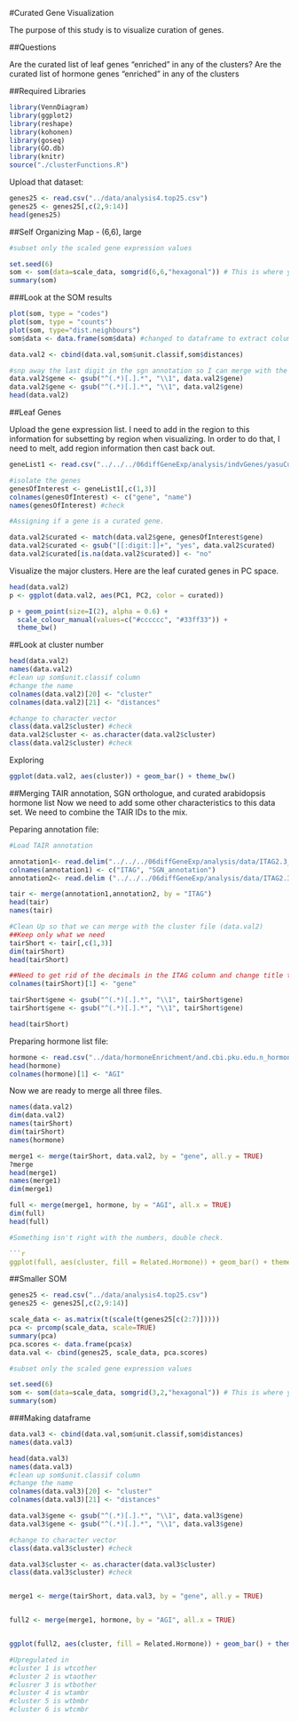 #Curated Gene Visualization

The purpose of this study is to visualize curation of genes.  

##Questions

Are the curated list of leaf genes "enriched" in any of the clusters?
Are the curated list of hormone genes "enriched" in any of the clusters

##Required Libraries

```r
library(VennDiagram)
library(ggplot2)
library(reshape)
library(kohonen)
library(goseq)
library(GO.db)
library(knitr)
source("./clusterFunctions.R")
```

Upload that dataset:

```r
genes25 <- read.csv("../data/analysis4.top25.csv")
genes25 <- genes25[,c(2,9:14)]
head(genes25)
```

##Self Organizing Map - (6,6), large

```r
#subset only the scaled gene expression values

set.seed(6)
som <- som(data=scale_data, somgrid(6,6,"hexagonal")) # This is where you change the size of the map
summary(som)
```

###Look at the SOM results
```r
plot(som, type = "codes")
plot(som, type = "counts")
plot(som, type="dist.neighbours")
som$data <- data.frame(som$data) #changed to dataframe to extract column names easier. 

data.val2 <- cbind(data.val,som$unit.classif,som$distances) 

#snp away the last digit in the sgn annotation so I can merge with the other files 
data.val2$gene <- gsub("^(.*)[.].*", "\\1", data.val2$gene)
data.val2$gene <- gsub("^(.*)[.].*", "\\1", data.val2$gene)
head(data.val2)
```

##Leaf Genes

Upload the gene expression list. I need to add in the region to this information for subsetting by region when visualizing. In order to do that, I need to melt, add region information then cast back out. 

```r
geneList1 <- read.csv("../../../06diffGeneExp/analysis/indvGenes/yasuCuratedGenes/pnas.1402835111.sd06.csv")

#isolate the genes
genesOfInterest <- geneList1[,c(1,3)]
colnames(genesOfInterest) <- c("gene", "name")
names(genesOfInterest) #check
```

```r
#Assigning if a gene is a curated gene.

data.val2$curated <- match(data.val2$gene, genesOfInterest$gene)
data.val2$curated <- gsub("[[:digit:]]+", "yes", data.val2$curated)
data.val2$curated[is.na(data.val2$curated)] <- "no"
```


Visualize the major clusters.  Here are the leaf curated genes in PC space. 

```r
head(data.val2)
p <- ggplot(data.val2, aes(PC1, PC2, color = curated)) 

p + geom_point(size=I(2), alpha = 0.6) +
  scale_colour_manual(values=c("#cccccc", "#33ff33")) + 
  theme_bw()
```

##Look at cluster number

```r
head(data.val2) 
names(data.val2)
#clean up som$unit.classif column 
#change the name
colnames(data.val2)[20] <- "cluster"
colnames(data.val2)[21] <- "distances"

#change to character vector
class(data.val2$cluster) #check
data.val2$cluster <- as.character(data.val2$cluster)
class(data.val2$cluster) #check
```

Exploring
```r
ggplot(data.val2, aes(cluster)) + geom_bar() + theme_bw()
```

##Merging TAIR annotation, SGN orthologue, and curated arabidopsis hormone list
Now we need to add some other characteristics to this data set.  We need to combine the TAIR IDs to the mix.

Peparing annotation file:
```r
#Load TAIR annotation

annotation1<- read.delim("../../../06diffGeneExp/analysis/data/ITAG2.3_all_Arabidopsis_ITAG_annotations.tsv", header=FALSE)  #Changed to the SGN human readable annotation
colnames(annotation1) <- c("ITAG", "SGN_annotation")
annotation2<- read.delim ("../../../06diffGeneExp/analysis/data/ITAG2.3_all_Arabidopsis_annotated.tsv")

tair <- merge(annotation1,annotation2, by = "ITAG")
head(tair)
names(tair)

#Clean Up so that we can merge with the cluster file (data.val2)
##Keep only what we need
tairShort <- tair[,c(1,3)] 
dim(tairShort)
head(tairShort)

##Need to get rid of the decimals in the ITAG column and change title to "gene"
colnames(tairShort)[1] <- "gene"

tairShort$gene <- gsub("^(.*)[.].*", "\\1", tairShort$gene)
tairShort$gene <- gsub("^(.*)[.].*", "\\1", tairShort$gene)

head(tairShort)
```

Preparing hormone list file:
```r
hormone <- read.csv("../data/hormoneEnrichment/and.cbi.pku.edu.n_hormoneDatabase.csv")
head(hormone)
colnames(hormone)[1] <- "AGI"
```

Now we are ready to merge all three files. 
```r
names(data.val2)
dim(data.val2)
names(tairShort)
dim(tairShort)
names(hormone)

merge1 <- merge(tairShort, data.val2, by = "gene", all.y = TRUE)
?merge
head(merge1)
names(merge1)
dim(merge1)

full <- merge(merge1, hormone, by = "AGI", all.x = TRUE)
dim(full)
head(full)

#Something isn't right with the numbers, double check.

```r
ggplot(full, aes(cluster, fill = Related.Hormone)) + geom_bar() + theme_bw()
```

##Smaller SOM

```r
genes25 <- read.csv("../data/analysis4.top25.csv")
genes25 <- genes25[,c(2,9:14)]
```

```r
scale_data <- as.matrix(t(scale(t(genes25[c(2:7)])))) 
pca <- prcomp(scale_data, scale=TRUE) 
summary(pca) 
pca.scores <- data.frame(pca$x)
data.val <- cbind(genes25, scale_data, pca.scores) 
```


```r
#subset only the scaled gene expression values

set.seed(6)
som <- som(data=scale_data, somgrid(3,2,"hexagonal")) # This is where you change the size of the map
summary(som)
```

###Making dataframe
```r
data.val3 <- cbind(data.val,som$unit.classif,som$distances) 
names(data.val3)

head(data.val3) 
names(data.val3)
#clean up som$unit.classif column 
#change the name
colnames(data.val3)[20] <- "cluster"
colnames(data.val3)[21] <- "distances"

data.val3$gene <- gsub("^(.*)[.].*", "\\1", data.val3$gene)
data.val3$gene <- gsub("^(.*)[.].*", "\\1", data.val3$gene)

#change to character vector
class(data.val3$cluster) #check

data.val3$cluster <- as.character(data.val3$cluster)
class(data.val3$cluster) #check


merge1 <- merge(tairShort, data.val3, by = "gene", all.y = TRUE)


full2 <- merge(merge1, hormone, by = "AGI", all.x = TRUE)


ggplot(full2, aes(cluster, fill = Related.Hormone)) + geom_bar() + theme_bw()

#Upregulated in
#cluster 1 is wtcother
#cluster 2 is wtaother
#clusrer 3 is wtbother
#cluster 4 is wtambr
#cluster 5 is wtbmbr
#cluster 6 is wtcmbr
```

